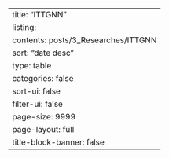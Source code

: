 ---
title: "ITTGNN"
listing:
  contents: posts/3_Researches/ITTGNN
  sort: "date desc"
  type: table
  categories: false
  sort-ui: false
  filter-ui: false
  page-size: 9999
page-layout: full
title-block-banner: false
---